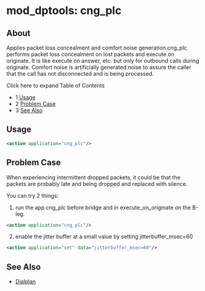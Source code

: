 
# mod_dptools: cng_plc 

 

## About

Applies packet loss concealment and comfort noise generation.cng\_plc performs packet loss concealment on lost packets and execute on originate. It is like execute on answer, etc. but only for outbound calls during originate. Comfort noise is artificially generated noise to assure the caller that the call has not disconnected and is being processed.

Click here to expand Table of Contents

* 1 [Usage](#usage)
* 2 [Problem Case](#problem-case)
* 3 [See Also](#see-also)

## Usage

```xml
<action application="cng_plc"/>
```

## Problem Case

When experiencing intermittent dropped packets, it could be that the packets are probably late and being dropped and replaced with silence.

You can try 2 things:

1. run the app cng\_plc before bridge and in execute\_on\_originate on the B-leg.  
```xml  
<action application="cng_plc"/>  
```
2. enable the jitter buffer at a small value by setting jitterbuffer\_msec=60  
```xml  
<action application="set" data="jitterbuffer_msec=60"/>  
```

## See Also

* [Dialplan](../../Dialplan/index.mdx#about)


